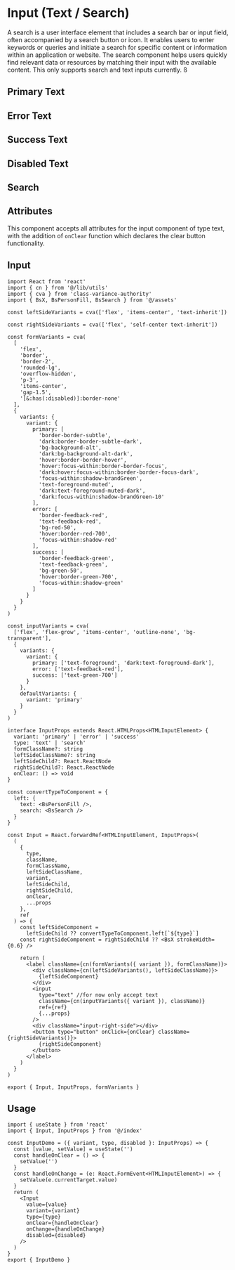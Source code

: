 

<Meta of={InputStories} />

# Input (Text / Search)

A search is a user interface element that includes a search bar or input field, often accompanied by a search button or icon. It enables users to enter keywords or queries and initiate a search for specific content or information within an application or website. The search component helps users quickly find relevant data or resources by matching their input with the available content. This only supports search and text inputs currently. ß

## Primary Text

<Canvas of={InputStories.PrimaryInput} />

## Error Text

<Canvas of={InputStories.ErrorInput} />

## Success Text

<Canvas of={InputStories.SuccessInput} />

## Disabled Text

<Canvas of={InputStories.Disabled} />

## Search

<Canvas of={InputStories.Search} />

## Attributes

This component accepts all attributes for the input component of type text, with the addition of `onClear` function which declares the clear button functionality.

## Input

```tsx
import React from 'react'
import { cn } from '@/lib/utils'
import { cva } from 'class-variance-authority'
import { BsX, BsPersonFill, BsSearch } from '@/assets'

const leftSideVariants = cva(['flex', 'items-center', 'text-inherit'])

const rightSideVariants = cva(['flex', 'self-center text-inherit'])

const formVariants = cva(
  [
    'flex',
    'border',
    'border-2',
    'rounded-lg',
    'overflow-hidden',
    'p-3',
    'items-center',
    'gap-1.5',
    '[&:has(:disabled)]:border-none'
  ],
  {
    variants: {
      variant: {
        primary: [
          'border-border-subtle',
          'dark:border-border-subtle-dark',
          'bg-background-alt',
          'dark:bg-background-alt-dark',
          'hover:border-border-hover',
          'hover:focus-within:border-border-focus',
          'dark:hover:focus-within:border-border-focus-dark',
          'focus-within:shadow-brandGreen',
          'text-foreground-muted',
          'dark:text-foreground-muted-dark',
          'dark:focus-within:shadow-brandGreen-10'
        ],
        error: [
          'border-feedback-red',
          'text-feedback-red',
          'bg-red-50',
          'hover:border-red-700',
          'focus-within:shadow-red'
        ],
        success: [
          'border-feedback-green',
          'text-feedback-green',
          'bg-green-50',
          'hover:border-green-700',
          'focus-within:shadow-green'
        ]
      }
    }
  }
)

const inputVariants = cva(
  ['flex', 'flex-grow', 'items-center', 'outline-none', 'bg-transparent'],
  {
    variants: {
      variant: {
        primary: ['text-foreground', 'dark:text-foreground-dark'],
        error: ['text-feedback-red'],
        success: ['text-green-700']
      }
    },
    defaultVariants: {
      variant: 'primary'
    }
  }
)

interface InputProps extends React.HTMLProps<HTMLInputElement> {
  variant: 'primary' | 'error' | 'success'
  type: 'text' | 'search'
  formClassName?: string
  leftSideClassName?: string
  leftSideChild?: React.ReactNode
  rightSideChild?: React.ReactNode
  onClear: () => void
}

const convertTypeToComponent = {
  left: {
    text: <BsPersonFill />,
    search: <BsSearch />
  }
}

const Input = React.forwardRef<HTMLInputElement, InputProps>(
  (
    {
      type,
      className,
      formClassName,
      leftSideClassName,
      variant,
      leftSideChild,
      rightSideChild,
      onClear,
      ...props
    },
    ref
  ) => {
    const leftSideComponent =
      leftSideChild ?? convertTypeToComponent.left[`${type}`]
    const rightSideComponent = rightSideChild ?? <BsX strokeWidth={0.6} />

    return (
      <label className={cn(formVariants({ variant }), formClassName)}>
        <div className={cn(leftSideVariants(), leftSideClassName)}>
          {leftSideComponent}
        </div>
        <input
          type="text" //for now only accept text
          className={cn(inputVariants({ variant }), className)}
          ref={ref}
          {...props}
        />
        <div className="input-right-side"></div>
        <button type="button" onClick={onClear} className={rightSideVariants()}>
          {rightSideComponent}
        </button>
      </label>
    )
  }
)

export { Input, InputProps, formVariants }
```

## Usage

```tsx
import { useState } from 'react'
import { Input, InputProps } from '@/index'

const InputDemo = ({ variant, type, disabled }: InputProps) => {
  const [value, setValue] = useState('')
  const handleOnClear = () => {
    setValue('')
  }
  const handleOnChange = (e: React.FormEvent<HTMLInputElement>) => {
    setValue(e.currentTarget.value)
  }
  return (
    <Input
      value={value}
      variant={variant}
      type={type}
      onClear={handleOnClear}
      onChange={handleOnChange}
      disabled={disabled}
    />
  )
}
export { InputDemo }
```

